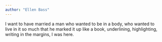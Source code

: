 ```yaml
---
author: "Ellen Bass"
---
```


I want to have married a man who wanted to be in a body, who wanted to live in it so much that he marked it up like a book, underlining, highlighting, writing in the margins, I was here.


